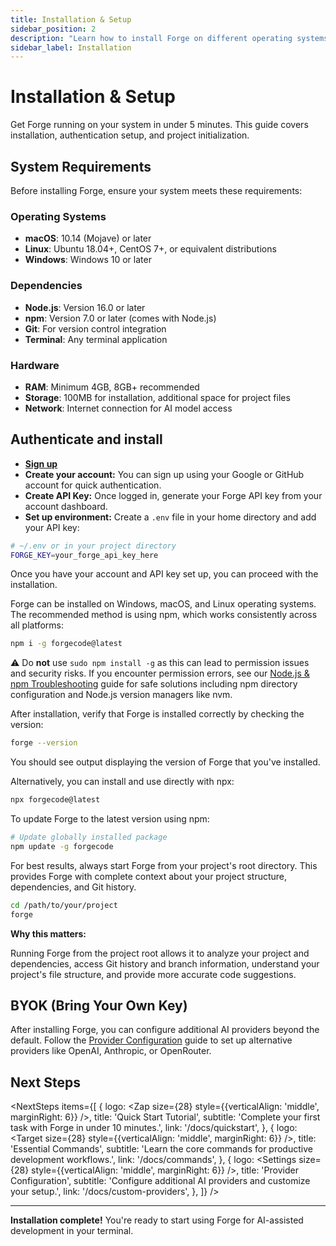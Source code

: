 ```yaml
---
title: Installation & Setup
sidebar_position: 2
description: "Learn how to install Forge on different operating systems."
sidebar_label: Installation
---
```



# Installation & Setup

Get Forge running on your system in under 5 minutes. This guide covers installation, authentication setup, and project initialization.

## System Requirements

Before installing Forge, ensure your system meets these requirements:

### Operating Systems
- **macOS**: 10.14 (Mojave) or later
- **Linux**: Ubuntu 18.04+, CentOS 7+, or equivalent distributions
- **Windows**: Windows 10 or later

### Dependencies
- **Node.js**: Version 16.0 or later
- **npm**: Version 7.0 or later (comes with Node.js)
- **Git**: For version control integration
- **Terminal**: Any terminal application

### Hardware
- **RAM**: Minimum 4GB, 8GB+ recommended
- **Storage**: 100MB for installation, additional space for project files
- **Network**: Internet connection for AI model access

## Authenticate and install
<Steps>
  <Step title="Sign Up for Forge">

- [**Sign up**](https://app.forgecode.dev/app/)
- **Create your account:** You can sign up using your Google or GitHub account for quick authentication.
- **Create API Key:** Once logged in, generate your Forge API key from your account dashboard.
- **Set up environment:** Create a `.env` file in your home directory and add your API key:

```bash
# ~/.env or in your project directory
FORGE_KEY=your_forge_api_key_here
```

<div className="mt-2 text-[15px] text-gray-600">
  Once you have your account and API key set up, you can proceed with the installation.
</div>

  </Step>
  
  <Step title="Install Forge (NPM Recommended)">

Forge can be installed on Windows, macOS, and Linux operating systems. The recommended method is using npm, which works consistently across all platforms:

```bash
npm i -g forgecode@latest
```

<div className="rounded-md border border-amber-300 bg-amber-50 px-4 py-2 mt-3 text-amber-900 text-sm flex items-start gap-2">
  <span className="mt-1 mr-2">⚠️</span>
  <span>Do <strong>not</strong> use <code>sudo npm install -g</code> as this can lead to permission issues and security risks. If you encounter permission errors, see our <a href="/docs/npm-troubleshooting" className="underline hover:no-underline">Node.js & npm Troubleshooting</a> guide for safe solutions including npm directory configuration and Node.js version managers like nvm.</span>
</div>

  </Step>
  
  <Step title="Verify Installation">

After installation, verify that Forge is installed correctly by checking the version:

```bash
forge --version
```

You should see output displaying the version of Forge that you've installed.

Alternatively, you can install and use directly with npx:

```bash
npx forgecode@latest
```

  </Step>
  
  <Step title="Update Forge">

To update Forge to the latest version using npm:

```bash
# Update globally installed package
npm update -g forgecode
```

  </Step>
  
  <Step title="Project Context Setup">

For best results, always start Forge from your project's root directory. This provides Forge with complete context about your project structure, dependencies, and Git history.

```bash
cd /path/to/your/project
forge
```

**Why this matters:** 

Running Forge from the project root allows it to analyze your project and dependencies, access Git history and branch information, understand your project's file structure, and provide more accurate code suggestions.

  </Step>
  
</Steps>

## BYOK (Bring Your Own Key)

After installing Forge, you can configure additional AI providers beyond the default. Follow the [Provider Configuration](../custom-providers) guide to set up alternative providers like OpenAI, Anthropic, or OpenRouter.

## Next Steps


<NextSteps
  items={[
    {
      logo: <Zap size={28} style={{verticalAlign: 'middle', marginRight: 6}} />,
      title: 'Quick Start Tutorial',
      subtitle: 'Complete your first task with Forge in under 10 minutes.',
      link: '/docs/quickstart',
    },
    {
      logo: <Target size={28} style={{verticalAlign: 'middle', marginRight: 6}} />,
      title: 'Essential Commands',
      subtitle: 'Learn the core commands for productive development workflows.',
      link: '/docs/commands',
    },
    {
      logo: <Settings size={28} style={{verticalAlign: 'middle', marginRight: 6}} />,
      title: 'Provider Configuration',
      subtitle: 'Configure additional AI providers and customize your setup.',
      link: '/docs/custom-providers',
    },
  ]}
/>

---

**Installation complete!** You're ready to start using Forge for AI-assisted development in your terminal.